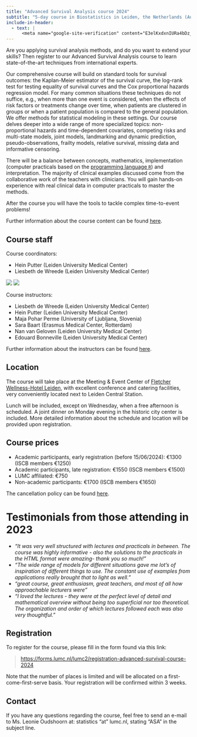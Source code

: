 ```yaml
---
title: "Advanced Survival Analysis course 2024"
subtitle: "5-day course in Biostatistics in Leiden, the Netherlands (August 26 - 30, 2024)"
include-in-header:
  - text: |
      <meta name="google-site-verification" content="E3elKxdxnIURa4bDz_yL2aVQv2yCkYdcaK6wTV_00sY" />
---
```


Are you applying survival analysis methods, and do you want to extend your skills? Then register to our Advanced Survival Analysis course to learn state-of-the-art techniques from international experts.

Our comprehensive course will build on standard tools for survival outcomes: the Kaplan-Meier estimator of the survival curve, the log-rank test for testing equality of survival curves and the Cox proportional hazards regression model. For many common situations these techniques do not suffice, e.g., when more than one event is considered, when the effects of risk factors or treatments change over time, when patients are clustered in groups or when a patient population is compared to the general population. We offer methods for statistical modeling in these settings. Our course delves deeper into a wide range of more specialized topics: non-proportional hazards and time-dependent covariates, competing risks and multi-state models, joint models, landmarking and dynamic prediction, pseudo-observations, frailty models, relative survival, missing data and informative censoring.

There will be a balance between concepts, mathematics, implementation (computer practicals based on the [programming language `R`](https://www.r-project.org/)) and interpretation. The majority of clinical examples discussed come from the collaborative work of the teachers with clinicians. You will gain hands-on experience with real clinical data in computer practicals to master the methods.

After the course you will have the tools to tackle complex time-to-event problems!

Further information about the course content can be found [here](about.qmd).

## Course staff

Course coordinators:

- Hein Putter (Leiden University Medical Center)
- Liesbeth de Wreede (Leiden University Medical Center)

<!-- layout-valign="right" -->
::: {layout="[0.5, 0.5]"} 
![](imgs/hein-putter.jpg)
![](imgs/liesbeth-de-wreede.jpg)
:::

Course instructors:

- Liesbeth de Wreede (Leiden University Medical Center)
- Hein Putter (Leiden University Medical Center)
- Maja Pohar Perme (University of Ljubljana, Slovenia)
- Sara Baart (Erasmus Medical Center, Rotterdam)
- Nan van Geloven (Leiden University Medical Center)
- Edouard Bonneville (Leiden University Medical Center)

Further information about the instructors can be found [here](about.qmd).

## Location

The course will take place at the Meeting & Event Center of [Fletcher Wellness-Hotel Leiden](https://www.wellnesshotelleiden.nl/nl/), with excellent conference and catering facilities, very conveniently located next to Leiden Central Station. 

Lunch will be included, except on Wednesday, when a free afternoon is scheduled. A joint dinner on Monday evening in the historic city center is included. More detailed information about the schedule and location will be provided upon registration. 


## Course prices 

- Academic participants, early registration (before 15/06/2024): &euro;1300 (ISCB members &euro;1250)
- Academic participants, late registration: &euro;1550 (ISCB members &euro;1500)
- LUMC affiliated: &euro;750
- Non-academic participants: &euro;1700 (ISCB members &euro;1650)

The cancellation policy can be found [here](resources/cancellation.qmd).

# Testimonials from those attending in 2023

- *"It was very well structured with lectures and practicals in between. The course was highly informative - also the solutions to the practicals in the HTML format were amazing- thank you so much!"*
- *"The wide range of models for different situations gave me lot’s of inspiration of different things to use. The constant use of examples from applications really brought that to light as well."*
- *"great course, great enthusiasm, great teachers, and most of all how approachable lecturers were"*
- *"I loved the lectures - they were at the perfect level of detail and mathematical overview without being too superficial nor too theoretical. The organization and order of which lectures followed each was also very thoughtful."*

## Registration

To register for the course, please fill in the form found via this link: 

> [https://forms.lumc.nl/lumc2/registration-advanced-survival-course-2024](https://forms.lumc.nl/lumc2/registration-advanced-survival-course-2024) 

Note that the number of places is limited and will be allocated on a first-come-first-serve basis. Your registration will be confirmed within 3 weeks. 

## Contact

If you have any questions regarding the course, feel free to send an e-mail to Ms. Leonie Oudshoorn at: statistics "at" lumc.nl, stating "ASA" in the subject line. 
